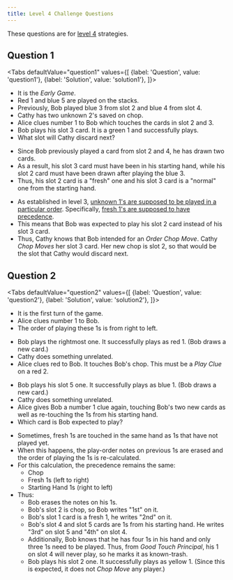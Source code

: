 ```yaml
---
title: Level 4 Challenge Questions
---
```




These questions are for [level 4](../level-4.mdx) strategies.

## Question 1

<Tabs
  defaultValue="question1"
  values={[
    {label: 'Question', value: 'question1'},
    {label: 'Solution', value: 'solution1'},
  ]}>
<TabItem value="question1">

- It is the _Early Game_.
- Red 1 and blue 5 are played on the stacks.
- Previously, Bob played blue 3 from slot 2 and blue 4 from slot 4.
- Cathy has two unknown 2's saved on chop.
- Alice clues number 1 to Bob which touches the cards in slot 2 and 3.
- Bob plays his slot 3 card. It is a green 1 and successfully plays.
- What slot will Cathy discard next?

<Question1 />

</TabItem>
<TabItem value="solution1">

- Since Bob previously played a card from slot 2 and 4, he has drawn two cards.
- As a result, his slot 3 card must have been in his starting hand, while his slot 2 card must have been drawn after playing the blue 3.
- Thus, his slot 2 card is a "fresh" one and his slot 3 card is a "normal" one from the starting hand.

<Solution1Part1 />

- As established in level 3, [unknown 1's are supposed to be played in a particular order](../level-3.mdx#playing-multiple-1s). Specifically, [fresh 1's are supposed to have precedence](../level-3.mdx#part-2---the-fresh-1s-rule).
- This means that Bob was expected to play his slot 2 card instead of his slot 3 card.
- Thus, Cathy knows that Bob intended for an _Order Chop Move_. Cathy _Chop Moves_ her slot 3 card. Her new chop is slot 2, so that would be the slot that Cathy would discard next.

<Solution1Part2 />

</TabItem>
</Tabs>

## Question 2

<Tabs
  defaultValue="question2"
  values={[
    {label: 'Question', value: 'question2'},
    {label: 'Solution', value: 'solution2'},
  ]}>
<TabItem value="question2">

- It is the first turn of the game.
- Alice clues number 1 to Bob.
- The order of playing these 1s is from right to left.

<Question2Part1 />

- Bob plays the rightmost one. It successfully plays as red 1. (Bob draws a new card.)
- Cathy does something unrelated.
- Alice clues red to Bob. It touches Bob's chop. This must be a _Play Clue_ on a red 2.

<Question2Part2 />

- Bob plays his slot 5 one. It successfully plays as blue 1. (Bob draws a new card.)
- Cathy does something unrelated.
- Alice gives Bob a number 1 clue again, touching Bob's two new cards as well as re-touching the 1s from his starting hand.
- Which card is Bob expected to play?

<Question2Part3 />

</TabItem>
<TabItem value="solution2">

- Sometimes, fresh 1s are touched in the same hand as 1s that have not played yet.
- When this happens, the play-order notes on previous 1s are erased and the order of playing the 1s is re-calculated.
- For this calculation, the precedence remains the same:
  - Chop
  - Fresh 1s (left to right)
  - Starting Hand 1s (right to left)
- Thus:
  - Bob erases the notes on his 1s.
  - Bob's slot 2 is chop, so Bob writes "1st" on it.
  - Bob's slot 1 card is a fresh 1, he writes "2nd" on it.
  - Bob's slot 4 and slot 5 cards are 1s from his starting hand. He writes "3rd" on slot 5 and "4th" on slot 4.
  - Additionally, Bob knows that he has four 1s in his hand and only three 1s need to be played. Thus, from _Good Touch Principal_, his 1 on slot 4 will never play, so he marks it as known-trash.
  - Bob plays his slot 2 one. It successfully plays as yellow 1. (Since this is expected, it does not _Chop Move_ any player.)

<Solution2 />

</TabItem>
</Tabs>
